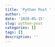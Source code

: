 ```yaml
---
title: 'Python Post '
author: ''
date: '2020-05-15'
slug: python-post
categories: []
tags: []
description: ''
---
```

